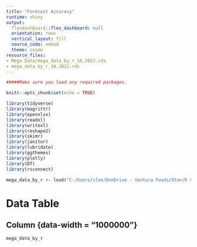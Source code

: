 ```yaml
---
title: "Forecast Accuracy"
runtime: shiny
output:
  flexdashboard::flex_dashboard: null
  orientation: rows
  vertical_layout: fill
  source_code: embed
  theme: cosmo
resource_files:
- Mega Data/mega_data_by_r_10.2022.rds
- mega_data_by_r_10.2022.rds
---
```


```r

#####Make sure you load any required packages.

knitr::opts_chunk$set(echo = TRUE)

library(tidyverse)
library(magrittr)
library(openxlsx)
library(readxl)
library(writexl)
library(reshape2)
library(skimr)
library(janitor)
library(lubridate)
library(ggthemes)
library(plotly)
library(DT)
library(rsconnect)


```

```r

mega_data_by_r <- load("C:/Users/slee/OneDrive - Ventura Foods/Stan/R Codes/Projects/Forecast Accuracy/venturafoods_forecastAccuracy/Mega Data/mega_data_by_r_10.2022.rds")

```

# Data Table

## Column {data-width = "1000000"}

```r

mega_data_by_r

```

